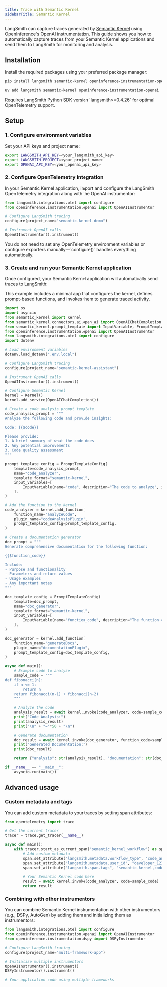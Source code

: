 ```yaml
---
title: Trace with Semantic Kernel
sidebarTitle: Semantic Kernel
---
```


LangSmith can capture traces generated by [Semantic Kernel](https://learn.microsoft.com/en-us/semantic-kernel/overview/) using OpenInference's OpenAI instrumentation. This guide shows you how to automatically capture traces from your Semantic Kernel applications and send them to LangSmith for monitoring and analysis.

## Installation

Install the required packages using your preferred package manager:

<CodeGroup>

```bash pip
pip install langsmith semantic-kernel openinference-instrumentation-openai
```

```bash uv
uv add langsmith semantic-kernel openinference-instrumentation-openai
```

</CodeGroup>

<Info>
Requires LangSmith Python SDK version `langsmith>=0.4.26` for optimal OpenTelemetry support.
</Info>

## Setup

### 1. Configure environment variables

Set your API keys and project name:

<CodeGroup>

```bash Shell
export LANGSMITH_API_KEY=<your_langsmith_api_key>
export LANGSMITH_PROJECT=<your_project_name>
export OPENAI_API_KEY=<your_openai_api_key>
```

</CodeGroup>

### 2. Configure OpenTelemetry integration

In your Semantic Kernel application, import and configure the LangSmith OpenTelemetry integration along with the OpenAI instrumentor:

```python
from langsmith.integrations.otel import configure
from openinference.instrumentation.openai import OpenAIInstrumentor

# Configure LangSmith tracing
configure(project_name="semantic-kernel-demo")

# Instrument OpenAI calls
OpenAIInstrumentor().instrument()
```

<Note>
You do not need to set any OpenTelemetry environment variables or configure exporters manually—`configure()` handles everything automatically.
</Note>

### 3. Create and run your Semantic Kernel application

Once configured, your Semantic Kernel application will automatically send traces to LangSmith:

This example includes a minimal app that configures the kernel, defines prompt-based functions, and invokes them to generate traced activity.

```python
import os
import asyncio
from semantic_kernel import Kernel
from semantic_kernel.connectors.ai.open_ai import OpenAIChatCompletion
from semantic_kernel.prompt_template import InputVariable, PromptTemplateConfig
from openinference.instrumentation.openai import OpenAIInstrumentor
from langsmith.integrations.otel import configure
import dotenv

# Load environment variables
dotenv.load_dotenv(".env.local")

# Configure LangSmith tracing
configure(project_name="semantic-kernel-assistant")

# Instrument OpenAI calls
OpenAIInstrumentor().instrument()

# Configure Semantic Kernel
kernel = Kernel()
kernel.add_service(OpenAIChatCompletion())

# Create a code analysis prompt template
code_analysis_prompt = """
Analyze the following code and provide insights:

Code: {{$code}}

Please provide:
1. A brief summary of what the code does
2. Any potential improvements
3. Code quality assessment
"""

prompt_template_config = PromptTemplateConfig(
    template=code_analysis_prompt,
    name="code_analyzer",
    template_format="semantic-kernel",
    input_variables=[
        InputVariable(name="code", description="The code to analyze", is_required=True),
    ],
)

# Add the function to the kernel
code_analyzer = kernel.add_function(
    function_name="analyzeCode",
    plugin_name="codeAnalysisPlugin",
    prompt_template_config=prompt_template_config,
)

# Create a documentation generator
doc_prompt = """
Generate comprehensive documentation for the following function:

{{$function_code}}

Include:
- Purpose and functionality
- Parameters and return values
- Usage examples
- Any important notes
"""

doc_template_config = PromptTemplateConfig(
    template=doc_prompt,
    name="doc_generator",
    template_format="semantic-kernel",
    input_variables=[
        InputVariable(name="function_code", description="The function code to document", is_required=True),
    ],
)

doc_generator = kernel.add_function(
    function_name="generateDocs",
    plugin_name="documentationPlugin",
    prompt_template_config=doc_template_config,
)

async def main():
    # Example code to analyze
    sample_code = """
def fibonacci(n):
    if n <= 1:
        return n
    return fibonacci(n-1) + fibonacci(n-2)
    """

    # Analyze the code
    analysis_result = await kernel.invoke(code_analyzer, code=sample_code)
    print("Code Analysis:")
    print(analysis_result)
    print("\n" + "="*50 + "\n")

    # Generate documentation
    doc_result = await kernel.invoke(doc_generator, function_code=sample_code)
    print("Generated Documentation:")
    print(doc_result)

    return {"analysis": str(analysis_result), "documentation": str(doc_result)}

if __name__ == "__main__":
    asyncio.run(main())
```

## Advanced usage

### Custom metadata and tags

You can add custom metadata to your traces by setting span attributes:

```python
from opentelemetry import trace

# Get the current tracer
tracer = trace.get_tracer(__name__)

async def main():
    with tracer.start_as_current_span("semantic_kernel_workflow") as span:
        # Add custom metadata
        span.set_attribute("langsmith.metadata.workflow_type", "code_analysis")
        span.set_attribute("langsmith.metadata.user_id", "developer_123")
        span.set_attribute("langsmith.span.tags", "semantic-kernel,code-analysis")

        # Your Semantic Kernel code here
        result = await kernel.invoke(code_analyzer, code=sample_code)
        return result
```

### Combining with other instrumentors

You can combine Semantic Kernel instrumentation with other instrumentors (e.g., DSPy, AutoGen) by adding them and initializing them as instrumentors:

```python
from langsmith.integrations.otel import configure
from openinference.instrumentation.openai import OpenAIInstrumentor
from openinference.instrumentation.dspy import DSPyInstrumentor

# Configure LangSmith tracing
configure(project_name="multi-framework-app")

# Initialize multiple instrumentors
OpenAIInstrumentor().instrument()
DSPyInstrumentor().instrument()

# Your application code using multiple frameworks
```
